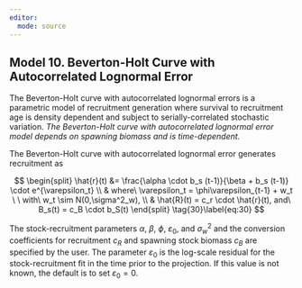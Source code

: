 ```yaml
---
editor: 
  mode: source
---
```


## Model 10. Beverton-Holt Curve with Autocorrelated Lognormal Error {.unnumbered}

The Beverton-Holt curve with autocorrelated lognormal errors is a parametric model of recruitment generation where survival to recruitment age is density dependent and subject to serially-correlated stochastic variation. *The Beverton-Holt curve with autocorrelated lognormal error model depends on spawning biomass and is time-dependent.*

The Beverton-Holt curve with autocorrelated lognormal error generates recruitment as

$$
\begin{split}
\hat{r}(t) &= \frac{\alpha \cdot b_s (t-1)}{\beta + b_s (t-1)} \cdot e^{\varepsilon_t} \\
& where\ \varepsilon_t = \phi\varepsilon_{t-1} + w_t \ \ with\ w_t \sim  N(0,\sigma^2_w), \\ 
& \hat{R}(t) = c_r \cdot \hat{r}(t), and\ B_s(t) = c_B \cdot b_S(t)
\end{split}
\tag{30}\label{eq:30}
$$

The stock-recruitment parameters $\alpha$, $\beta$, $\phi$, $\varepsilon_0$, and $\sigma^2_w$ and the conversion coefficients
for recruitment $c_R$ and spawning stock biomass $c_B$ are specified by the user. The parameter $\varepsilon_0$ is the log-scale residual for the stock-recruitment fit in the time prior to the projection. If this value is not known, the default is to set $\varepsilon_0 = 0$.
